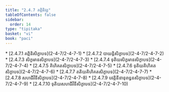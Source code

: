 ```yaml
---
title: "2.4.7 គព្ភិនិវគ្គ"
tableOfContents: false
sidebar:
  order: 14
type: "tipitaka"
basket: "vi"
book: "paci"
---
```



<DynamicBreadcrumb />



<TableOfContents book="paci" section="2.4.7">
* [2.4.7.1 គព្ភិនិសិក្ខាបទ](2-4-7/2-4-7-1)
* [2.4.7.2 បាយន្តិសិក្ខាបទ](2-4-7/2-4-7-2)
* [2.4.7.3 សិក្ខមានសិក្ខាបទ](2-4-7/2-4-7-3)
* [2.4.7.4 ទុតិយសិក្ខមានសិក្ខាបទ](2-4-7/2-4-7-4)
* [2.4.7.5 គិហិគតសិក្ខាបទ](2-4-7/2-4-7-5)
* [2.4.7.6 ទុតិយគិហិគតសិក្ខាបទ](2-4-7/2-4-7-6)
* [2.4.7.7 តតិយគិហិគតសិក្ខាបទ](2-4-7/2-4-7-7)
* [2.4.7.8 សហជីវិនីសិក្ខាបទ](2-4-7/2-4-7-8)
* [2.4.7.9 បវត្តិនីនានុពន្ធនសិក្ខាបទ](2-4-7/2-4-7-9)
* [2.4.7.10 ទុតិយសហជីវិនីសិក្ខាបទ](2-4-7/2-4-7-10)
</TableOfContents>